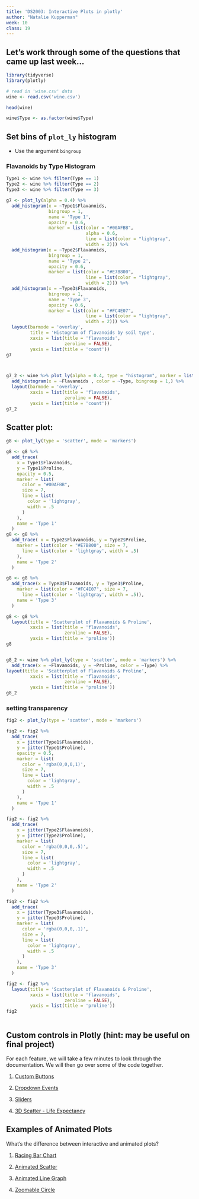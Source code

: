 ```yaml
---
title: 'DS2003: Interactive Plots in plotly'
author: "Natalie Kupperman"
week: 10
class: 19
---
```

## Let's work through some of the questions that came up last week...

```r
library(tidyverse)
library(plotly)
```

```r
# read in 'wine.csv' data
wine <- read.csv('wine.csv')

head(wine)
```

```r
wine$Type <- as.factor(wine$Type)
```

## Set bins of `plot_ly` histogram

* Use the argument `bingroup`

### Flavanoids by Type Histogram

```r
Type1 <- wine %>% filter(Type == 1)
Type2 <- wine %>% filter(Type == 2)
Type3 <- wine %>% filter(Type == 3)

```

```r

g7 <- plot_ly(alpha = 0.4) %>%
  add_histogram(x = ~Type1$Flavanoids,
                bingroup = 1, 
                name = 'Type 1',
                opacity = 0.6, 
                marker = list(color = "#00AFBB",
                              alpha = 0.6,
                              line = list(color = "lightgray",
                              width = 2))) %>%
  add_histogram(x = ~Type2$Flavanoids,
                bingroup = 1, 
                name = 'Type 2',
                opacity = 0.6,
                marker = list(color = "#E7B800",
                              line = list(color = "lightgray",
                              width = 2))) %>%
  add_histogram(x = ~Type3$Flavanoids, 
                bingroup = 1,
                name = 'Type 3',
                opacity = 0.6,
                marker = list(color = "#FC4E07",
                              line = list(color = "lightgray",
                              width = 2))) %>%
  layout(barmode = 'overlay',
         title = 'Histogram of flavanoids by soil type',
         xaxis = list(title = 'flavanoids',
                      zeroline = FALSE),
         yaxis = list(title = 'count'))
g7



g7_2 <- wine %>% plot_ly(alpha = 0.4, type = "histogram", marker = list(width = 5)) %>% 
  add_histogram(x = ~Flavanoids , color = ~Type, bingroup = 1,) %>%
  layout(barmode = 'overlay',
         xaxis = list(title = 'flavanoids',
                      zeroline = FALSE),
         yaxis = list(title = 'count'))
g7_2

```
## Scatter plot: 

```r
g8 <- plot_ly(type = 'scatter', mode = 'markers') 

g8 <- g8 %>%
  add_trace(
    x = Type1$Flavanoids,
    y = Type1$Proline,
    opacity = 0.5,
    marker = list(
      color = "#00AFBB",
      size = 7,
      line = list(
        color = 'lightgray',
        width = .5
      )
    ),
    name = 'Type 1'
  ) 
g8 <- g8 %>%
  add_trace( x = Type2$Flavanoids, y = Type2$Proline,
    marker = list(color = "#E7B800", size = 7,
      line = list(color = 'lightgray', width = .5)
    ),
    name = 'Type 2'
  )

g8 <- g8 %>%
  add_trace(x = Type3$Flavanoids, y = Type3$Proline,
    marker = list(color = "#FC4E07", size = 7,
      line = list(color = 'lightgray', width = .5)),
    name = 'Type 3'
  )

g8 <- g8 %>%
  layout(title = 'Scatterplot of Flavanoids & Proline',
         xaxis = list(title = 'flavanoids',
                      zeroline = FALSE),
         yaxis = list(title = 'proline'))
g8


g8_2 <- wine %>% plot_ly(type = 'scatter', mode = 'markers') %>% 
  add_trace(x = ~Flavanoids, y = ~Proline, color = ~Type) %>% 
layout(title = 'Scatterplot of Flavanoids & Proline',
         xaxis = list(title = 'flavanoids',
                      zeroline = FALSE),
         yaxis = list(title = 'proline'))
g8_2


```

### setting transparency

```r
fig2 <- plot_ly(type = 'scatter', mode = 'markers') 

fig2 <- fig2 %>%
  add_trace(
    x = jitter(Type1$Flavanoids),
    y = jitter(Type1$Proline),
    opacity = 0.5,
    marker = list(
      color = 'rgba(0,0,0,1)',
      size = 7,
      line = list(
        color = 'lightgray',
        width = .5
      )
    ),
    name = 'Type 1'
  ) 

fig2 <- fig2 %>%
  add_trace(
    x = jitter(Type2$Flavanoids),
    y = jitter(Type2$Proline),
    marker = list(
      color = 'rgba(0,0,0,.5)',
      size = 7,
      line = list(
        color = 'lightgray',
        width = .5
      )
    ),
    name = 'Type 2'
  )

fig2 <- fig2 %>%
  add_trace(
    x = jitter(Type3$Flavanoids),
    y = jitter(Type3$Proline),
    marker = list(
      color = 'rgba(0,0,0,.1)',
      size = 7,
      line = list(
        color = 'lightgray',
        width = .5
      )
    ),
    name = 'Type 3'
  )

fig2 <- fig2 %>%
  layout(title = 'Scatterplot of Flavanoids & Proline',
         xaxis = list(title = 'flavanoids',
                      zeroline = FALSE),
         yaxis = list(title = 'proline'))
fig2



```


## Custom controls in Plotly (hint: may be useful on final project)

For each feature, we will take a few minutes to look through the documentation. We will then go over some of the code together.

1. [Custom Buttons](https://plotly.com/r/custom-buttons/)

2. [Dropdown Events](https://plotly.com/r/dropdowns/)

3. [Sliders](https://plotly.com/r/range-slider/)

4. [3D Scatter - Life Expectancy](https://plotly.com/r/3d-scatter-plots/)

## Examples of Animated Plots

What's the difference between interactive and animated plots?  

1. [Racing Bar Chart](https://observablehq.com/@d3/bar-chart-race)  

2. [Animated Scatter](https://observablehq.com/@mbostock/the-wealth-health-of-nations)  

3. [Animated Line Graph](https://observablehq.com/@d3/connected-scatterplot)  

4. [Zoomable Circle](https://observablehq.com/@d3/zoomable-circle-packing)


